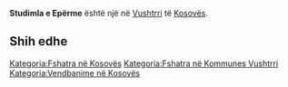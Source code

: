 {{Fshat në 
 | Emri                = Studimla e Epërme
 | EmriAlt                = 
 | NAME_SHORT_FORM=      
 | NAME_GENERIC=      
 | NAME_SORT_NAME_RO=      STUDIMLAEEPERME
 | FULL_NAME_RO = Studimla e Epërme
 | FULL_NAME_ND_RO=Studimla e Eperme
 | SORT_NAME_RG=STUDIMLAEEPERME
 | FULL_NAME_RG=Studimla e Epërme
 | FULL_NAME_ND_RG=Studimla e Eperme
 | SRP_NAME_SHORT_FORM=      
 | SRP_NAME_GENERIC=      
 | SRP_NAME_SORT_NAME_RO=      
 | SRP_FULL_NAME_RO = 
 | SRP_FULL_NAME_ND_RO=
 | SRP_SORT_NAME_RG=
 | SRP_FULL_NAME_RG=
 | SRP_FULL_NAME_ND_RG=
 | Emri (Rasa dhanore) = 
 | Figura              = 
 | Shteti              = Kosovo
 | Komuna              = Vushtrri
 | Kodi postar         = 
 | Sipërfaqja          = 

 | Popullsia           = 

 | Regj. i popullsisë  = 
 | Dend. e popullsisë  = 
 | Faqja zyrtare       = 
 <!--- Koordinatat ----> 
 | Gjerësia            = 42.847778
 | Gjatësia            = 21.031667
 | Lartësia            = 
}}
'''Studimla e Epërme''' është një [[]] në [[Vushtrri]] të [[Kosovës]].

<!-- == Gjeografia == -->
<!-- == Historia == -->
<!-- == Demografia == -->
== Shih edhe ==
{{Komuna Vushtrri}}
{{Kosovo-Administrata-Cung}}

[[Kategoria:Fshatra në Kosovës]]
[[Kategoria:Fshatra në Kommunes Vushtrri]]
[[Kategoria:Vendbanime në Kosovës]]